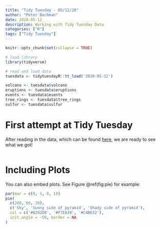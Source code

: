 ```yaml
---
title: "Tidy Tuesday - 05/12/20"
author: "Peter Bachman"
date: 2020-05-12
description: Working with Tidy Tuesday Data
categories: ["R"]
tags: ["Tidy Tuesday"]
---
```


```r
knitr::opts_chunk$set(collapse = TRUE)

# load library
library(tidyverse)

# read and load data
tuesdata <- tidytuesdayR::tt_load('2020-05-12')

volcano <- tuesdata$volcano
eruptions <- tuesdata$eruptions
events <- tuesdata$events
tree_rings <- tuesdata$tree_rings
sulfur <- tuesdata$sulfur

```

# First attempt at Tidy Tuesday

After reading in the data, which can be found [here](https://github.com/rfordatascience/tidytuesday/tree/master/data/2020/2020-05-12), we are ready to see what we got!

```r


```

# Including Plots

You can also embed plots. See Figure \@ref(fig:pie) for example:

```r
par(mar = c(0, 1, 0, 1))
pie(
  c(280, 60, 20),
  c('Sky', 'Sunny side of pyramid', 'Shady side of pyramid'),
  col = c('#0292D8', '#F7EA39', '#C4B632'),
  init.angle = -50, border = NA
)
```
